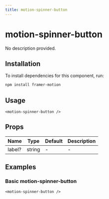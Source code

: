 ```yaml
---
title: motion-spinner-button
---
```


# motion-spinner-button

No description provided.

## Installation
To install dependencies for this component, run:
```bash
npm install framer-motion
```

## Usage
```tsx
<motion-spinner-button />
```

## Props
| Name      | Type     | Default | Description                 |
|-----------|----------|---------|-----------------------------|
| label? | string | - | - |

## Examples

### Basic motion-spinner-button
```tsx
<motion-spinner-button />
```

